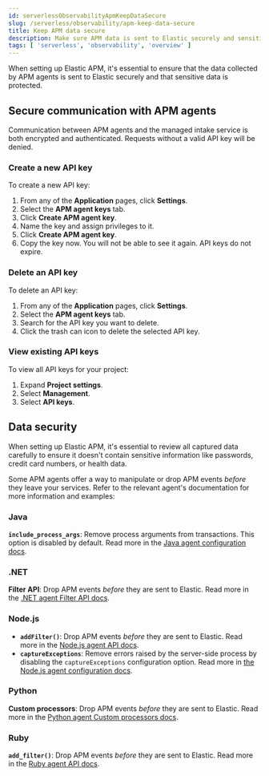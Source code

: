 ```yaml
---
id: serverlessObservabilityApmKeepDataSecure
slug: /serverless/observability/apm-keep-data-secure
title: Keep APM data secure
description: Make sure APM data is sent to Elastic securely and sensitive data is protected.
tags: [ 'serverless', 'observability', 'overview' ]
---
```


<p><DocBadge template="technical preview" /></p>

When setting up Elastic APM, it's essential to ensure that the data collected by
APM agents is sent to Elastic securely and that sensitive data is protected.

## Secure communication with APM agents

Communication between APM agents and the managed intake service is both encrypted and authenticated.
Requests without a valid API key will be denied.

### Create a new API key

To create a new API key:

1. From any of the **Application** pages, click **Settings**.
1. Select the **APM agent keys** tab.
1. Click **Create APM agent key**.
1. Name the key and assign privileges to it.
1. Click **Create APM agent key**.
1. Copy the key now. You will not be able to see it again. API keys do not expire.

### Delete an API key

To delete an API key:

1. From any of the **Application** pages, click **Settings**.
1. Select the **APM agent keys** tab.
1. Search for the API key you want to delete.
1. Click the trash can icon to delete the selected API key.

### View existing API keys

To view all API keys for your project:

1. Expand **Project settings**.
1. Select **Management**.
1. Select **API keys**.

## Data security

When setting up Elastic APM, it's essential to review all captured data carefully to ensure it doesn't contain sensitive information like passwords, credit card numbers, or health data.

Some APM agents offer a way to manipulate or drop APM events _before_ they leave your services.
Refer to the relevant agent's documentation for more information and examples:

### Java

**`include_process_args`**: Remove process arguments from transactions. This option is disabled by default. Read more in the [Java agent configuration docs](((apm-java-ref-v))/config-reporter.html#config-include-process-args).

### .NET

**Filter API**: Drop APM events _before_ they are sent to Elastic. Read more in the [.NET agent Filter API docs](((apm-dotnet-ref-v))/public-api.html#filter-api).

### Node.js

* **`addFilter()`**: Drop APM events _before_ they are sent to Elastic. Read more in the [Node.js agent API docs](((apm-node-ref-v))/agent-api.html#apm-add-filter).
* **`captureExceptions`**: Remove errors raised by the server-side process by disabling the `captureExceptions` configuration option. Read more in [the Node.js agent configuration docs](((apm-node-ref-v))/configuration.html#capture-exceptions).

### Python

**Custom processors**: Drop APM events _before_ they are sent to Elastic. Read more in the [Python agent Custom processors docs](((apm-py-ref-v))/sanitizing-data.html).

### Ruby

**`add_filter()`**: Drop APM events _before_ they are sent to Elastic. Read more in the [Ruby agent API docs](((apm-ruby-ref-v))/api.html#api-agent-add-filter).
